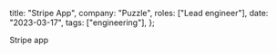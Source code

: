 
  title: "Stripe App",
  company: "Puzzle",
  roles: ["Lead engineer"],
  date: "2023-03-17",
  tags: ["engineering"],
};

<ThumbnailContainer noBackground>
  <PuzzleStripeAppThumbnail active />
</ThumbnailContainer>

Stripe app
